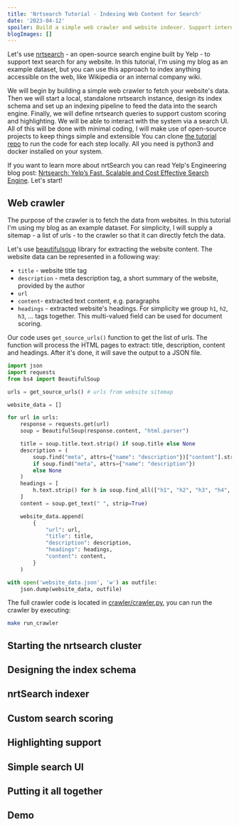 ```yaml
---
title: 'Nrtsearch Tutorial - Indexing Web Content for Search'
date: '2023-04-12'
spoiler: Build a simple web crawler and website indexer. Support internal search with custom scoring for any website with nrtsearch.
blogImages: []
---
```


Let's use [nrtsearch](https://github.com/Yelp/nrtsearch) - an open-source search engine built by Yelp - to support text search for any website. In this tutorial, I'm using my blog as an example dataset, but you can use this approach to index anything accessible on the web, like Wikipedia or an internal company wiki.

We will begin by building a simple web crawler to fetch your website's data. Then we will start a local, standalone nrtsearch instance, design its index schema and set up an indexing pipeline to feed the data into the search engine. Finally, we will define nrtsearch queries to support custom scoring and highlighting. We will be able to interact with the system via a search UI. All of this will be done with minimal coding, I will make use of open-source projects to keep things simple and extensible You can clone [the tutorial repo](https://github.com/jedrazb/nrtsearch-tutorial-website-search) to run the code for each step locally. All you need is python3 and docker installed on your system.

If you want to learn more about nrtSearch you can read Yelp's Engineering blog post: [Nrtsearch: Yelp’s Fast, Scalable and Cost Effective Search Engine](https://engineeringblog.yelp.com/2021/09/nrtsearch-yelps-fast-scalable-and-cost-effective-search-engine.html). Let's start!

## Web crawler

The purpose of the crawler is to fetch the data from websites. In this tutorial I'm using my blog as an example dataset. For simplicity, I will supply a sitemap - a list of urls - to the crawler so that it can directly fetch the data.

Let's use [beautifulsoup](https://beautiful-soup-4.readthedocs.io/en/latest/) library for extracting the website content. The website data can be represented in a following way:

- `title` - website title tag
- `description` - meta description tag, a short summary of the website, provided by the author
- `url`
- `content`- extracted text content, e.g. paragraphs
- `headings` - extracted website's headings. For simplicity we group `h1`, `h2`, `h3`, ... tags together. This multi-valued field can be used for document scoring.

Our code uses `get_source_urls()` function to get the list of urls. The function will process the HTML pages to extract: title, description, content and headings. After it's done, it will save the output to a JSON file.

```python
import json
import requests
from bs4 import BeautifulSoup

urls = get_source_urls() # urls from website sitemap

website_data = []

for url in urls:
    response = requests.get(url)
    soup = BeautifulSoup(response.content, "html.parser")

    title = soup.title.text.strip() if soup.title else None
    description = (
        soup.find("meta", attrs={"name": "description"})["content"].strip()
        if soup.find("meta", attrs={"name": "description"})
        else None
    )
    headings = [
        h.text.strip() for h in soup.find_all(["h1", "h2", "h3", "h4", "h5"])
    ]
    content = soup.get_text(" ", strip=True)

    website_data.append(
        {
            "url": url,
            "title": title,
            "description": description,
            "headings": headings,
            "content": content,
        }
    )

with open('website_data.json', 'w') as outfile:
    json.dump(website_data, outfile)

```

The full crawler code is located in [crawler/crawler.py](https://github.com/jedrazb/nrtsearch-tutorial-website-search/blob/master/crawler/crawler.py), you can run the crawler by executing:

```bash
make run_crawler
```

## Starting the nrtsearch cluster

## Designing the index schema

## nrtSearch indexer

## Custom search scoring

## Highlighting support

## Simple search UI

## Putting it all together

## Demo
